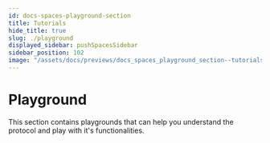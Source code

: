 ```yaml
---
id: docs-spaces-playground-section
title: Tutorials
hide_title: true
slug: ./playground
displayed_sidebar: pushSpacesSidebar
sidebar_position: 102
image: "/assets/docs/previews/docs_spaces_playground_section--tutorials.png"
---
```


# Playground

This section contains playgrounds that can help you understand the protocol and play with it's functionalities.

<head>
  <title>Playground Section | Push Spaces | Push Documentation</title>
</head>


<DocCardList />
